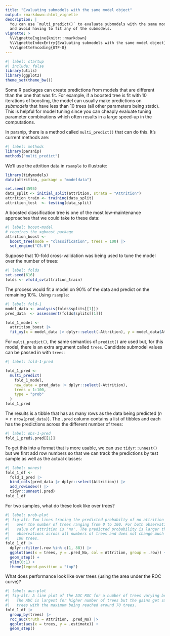 ```yaml
---
title: "Evaluating submodels with the same model object"
output: rmarkdown::html_vignette
description: |
  You can use `multi_predict()` to evaluate submodels with the same model object 
  and avoid having to fit any of the submodels.
vignette: >
  %\VignetteEngine{knitr::rmarkdown}
  %\VignetteIndexEntry{Evaluating submodels with the same model object}
  %\VignetteEncoding{UTF-8}
---
```


```r
#| label: startup
#| include: false
library(utils)
library(ggplot2)
theme_set(theme_bw())
```

Some R packages can create predictions from models that are different than the one that was fit. For example, if a boosted tree is fit with 10 iterations of boosting, the model can usually make predictions on _submodels_ that have less than 10 trees (all other parameters being static). This is helpful for model tuning since you can cheaply evaluate tuning parameter combinations which often results in a large speed-up in the computations. 

In parsnip, there is a method called `multi_predict()` that can do this. It's current methods are:

```r
#| label: methods
library(parsnip)
methods("multi_predict")
```

We'll use the attrition data in `rsample` to illustrate:

```r
library(tidymodels)
data(attrition, package = "modeldata")

set.seed(4595)
data_split <- initial_split(attrition, strata = "Attrition")
attrition_train <- training(data_split)
attrition_test  <- testing(data_split)
```

A boosted classification tree is one of the most low-maintenance approaches that we could take to these data:

```r
#| label: boost-model
# requires the xgboost package
attrition_boost <- 
  boost_tree(mode = "classification", trees = 100) |> 
  set_engine("C5.0")
```

Suppose that 10-fold cross-validation was being used to tune the model over the number of trees:

```r
#| label: folds
set.seed(616)
folds <- vfold_cv(attrition_train)
```

The process would fit a model on 90% of the data and predict on the remaining 10%. Using `rsample`:

```r
#| label: fold-1
model_data <- analysis(folds$splits[[1]])
pred_data  <- assessment(folds$splits[[1]])

fold_1_model <-
  attrition_boost |> 
  fit_xy(x = model_data |> dplyr::select(-Attrition), y = model_data$Attrition)

```

For `multi_predict()`, the same semantics of `predict()` are used but, for this model, there is an extra argument called `trees`. Candidate submodel values can be passed in with `trees`:

```r
#| label: fold-1-pred

fold_1_pred <- 
  multi_predict(
    fold_1_model, 
    new_data = pred_data |> dplyr::select(-Attrition),
    trees = 1:100,
    type = "prob"
  )
fold_1_pred
```

The results is a tibble that has as many rows as the data being predicted (_n_ = `r nrow(pred_data)`). The `.pred` column contains a list of tibbles and each has the predictions across the different number of trees:

```r
#| label: obs-1-pred
fold_1_pred$.pred[[1]]
```

To get this into a format that is more usable, we can use `tidyr::unnest()` but we first add row numbers so that we can track the predictions by test sample as well as the actual classes:

```r
#| label: unnest
fold_1_df <- 
  fold_1_pred |> 
  bind_cols(pred_data |> dplyr::select(Attrition)) |> 
  add_rowindex() |> 
  tidyr::unnest(.pred)
fold_1_df
```

For two samples, what do these look like over trees?

```r
#| label: prob-plot
#| fig-alt: Two lines tracing the predicted probabilty of no attrition for two observation
#|   over the number of trees ranging from 0 to 100. For both observations, the true
#|   value of attrition is 'no'. The predicted probability is larger than 0.5 for both
#|   observations across all numbers of trees and does not change much between 15 and
#|   100 trees.
fold_1_df |> 
  dplyr::filter(.row %in% c(1, 88)) |> 
  ggplot(aes(x = trees, y = .pred_No, col = Attrition, group = .row)) + 
  geom_step() + 
  ylim(0:1) +
  theme(legend.position = "top")
```

What does performance look like over trees (using the area under the ROC curve)? 

```r
#| label: auc-plot
#| fig-alt: A line plot of the AUC ROC for a number of trees varying between 1 and 100.
#|   The AUC is largest for higher number of trees but the gains get smaller for 50+
#|   trees with the maximum being reached around 70 trees.
fold_1_df |> 
  group_by(trees) |> 
  roc_auc(truth = Attrition, .pred_No) |> 
  ggplot(aes(x = trees, y = .estimate)) + 
  geom_step()
```


